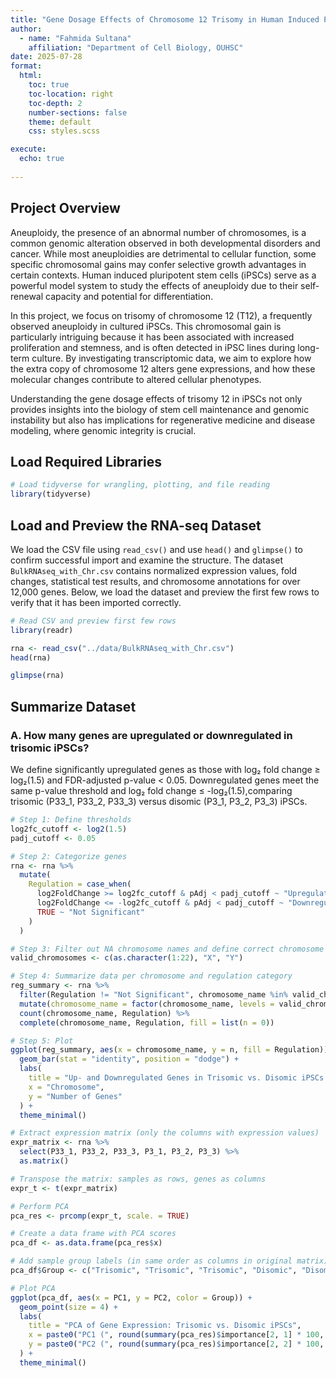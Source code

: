 ```yaml
---
title: "Gene Dosage Effects of Chromosome 12 Trisomy in Human Induced Pluripotent Stem Cells (iPSCs)"
author:
  - name: "Fahmida Sultana"
    affiliation: "Department of Cell Biology, OUHSC"
date: 2025-07-28
format:
  html:
    toc: true
    toc-location: right
    toc-depth: 2
    number-sections: false
    theme: default
    css: styles.scss

execute:
  echo: true
  
---
```

## **Project Overview**

Aneuploidy, the presence of an abnormal number of chromosomes, is a common genomic alteration observed in both developmental disorders and cancer. While most aneuploidies are detrimental to cellular function, some specific chromosomal gains may confer selective growth advantages in certain contexts. Human induced pluripotent stem cells (iPSCs) serve as a powerful model system to study the effects of aneuploidy due to their self-renewal capacity and potential for differentiation.

In this project, we focus on trisomy of chromosome 12 (T12), a frequently observed aneuploidy in cultured iPSCs. This chromosomal gain is particularly intriguing because it has been associated with increased proliferation and stemness, and is often detected in iPSC lines during long-term culture. By investigating transcriptomic data, we aim to explore how the extra copy of chromosome 12 alters gene expressions, and how these molecular changes contribute to altered cellular phenotypes.

Understanding the gene dosage effects of trisomy 12 in iPSCs not only provides insights into the biology of stem cell maintenance and genomic instability but also has implications for regenerative medicine and disease modeling, where genomic integrity is crucial.

## Load Required Libraries

```r
# Load tidyverse for wrangling, plotting, and file reading
library(tidyverse)
```
## Load and Preview the RNA-seq Dataset

We load the CSV file using `read_csv()` and use `head()` and `glimpse()` to confirm successful import and examine the structure.
The dataset `BulkRNAseq_with_Chr.csv` contains normalized expression values, fold changes, statistical test results, and chromosome annotations for over 12,000 genes. Below, we load the dataset and preview the first few rows to verify that it has been imported correctly.
```r
# Read CSV and preview first few rows
library(readr)

rna <- read_csv("../data/BulkRNAseq_with_Chr.csv")
head(rna)

glimpse(rna)

```

## Summarize Dataset

### A. How many genes are upregulated or downregulated in trisomic iPSCs?

We define significantly upregulated genes as those with log₂ fold change ≥ log₂(1.5) and FDR-adjusted p-value < 0.05. Downregulated genes meet the same p-value threshold and log₂ fold change ≤ -log₂(1.5),comparing trisomic (P33_1, P33_2, P33_3) versus disomic (P3_1, P3_2, P3_3) iPSCs.

```r

# Step 1: Define thresholds
log2fc_cutoff <- log2(1.5)
padj_cutoff <- 0.05

# Step 2: Categorize genes
rna <- rna %>%
  mutate(
    Regulation = case_when(
      log2FoldChange >= log2fc_cutoff & pAdj < padj_cutoff ~ "Upregulated",
      log2FoldChange <= -log2fc_cutoff & pAdj < padj_cutoff ~ "Downregulated",
      TRUE ~ "Not Significant"
    )
  )

# Step 3: Filter out NA chromosome names and define correct chromosome order
valid_chromosomes <- c(as.character(1:22), "X", "Y")

# Step 4: Summarize data per chromosome and regulation category
reg_summary <- rna %>%
  filter(Regulation != "Not Significant", chromosome_name %in% valid_chromosomes) %>%
  mutate(chromosome_name = factor(chromosome_name, levels = valid_chromosomes)) %>%
  count(chromosome_name, Regulation) %>%
  complete(chromosome_name, Regulation, fill = list(n = 0))

# Step 5: Plot
ggplot(reg_summary, aes(x = chromosome_name, y = n, fill = Regulation)) +
  geom_bar(stat = "identity", position = "dodge") +
  labs(
    title = "Up- and Downregulated Genes in Trisomic vs. Disomic iPSCs by Chromosome",
    x = "Chromosome",
    y = "Number of Genes"
  ) +
  theme_minimal()

```


```r

# Extract expression matrix (only the columns with expression values)
expr_matrix <- rna %>%
  select(P33_1, P33_2, P33_3, P3_1, P3_2, P3_3) %>%
  as.matrix()

# Transpose the matrix: samples as rows, genes as columns
expr_t <- t(expr_matrix)

# Perform PCA
pca_res <- prcomp(expr_t, scale. = TRUE)

# Create a data frame with PCA scores
pca_df <- as.data.frame(pca_res$x)

# Add sample group labels (in same order as columns in original matrix)
pca_df$Group <- c("Trisomic", "Trisomic", "Trisomic", "Disomic", "Disomic", "Disomic")

# Plot PCA
ggplot(pca_df, aes(x = PC1, y = PC2, color = Group)) +
  geom_point(size = 4) +
  labs(
    title = "PCA of Gene Expression: Trisomic vs. Disomic iPSCs",
    x = paste0("PC1 (", round(summary(pca_res)$importance[2, 1] * 100, 1), "%)"),
    y = paste0("PC2 (", round(summary(pca_res)$importance[2, 2] * 100, 1), "%)")
  ) +
  theme_minimal()

```

